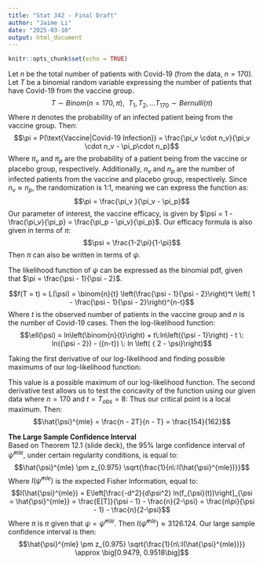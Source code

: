 ```yaml
---
title: "Stat 342 - Final Draft"
author: "Jaime Li"
date: "2025-03-10"
output: html_document
---
```


```r
knitr::opts_chunk$set(echo = TRUE)
```

Let $n$ be the total number of patients with Covid-19 (from the data, $n = 170$). Let $T$ be a binomial random variable expressing the number of patients that have Covid-19 from the vaccine group.
$$ T \sim Binom(n = 170, \pi), \: \: T_1, T_2, \dots T_{170} \sim Bernulli(\pi)$$
Where $\pi$ denotes the probability of an infected patient being from the vaccine group. Then: $$\pi = P(\text{Vaccine|Covid-19 Infection}) = \frac{\pi_v \cdot n_v}{\pi_v \cdot n_v - \pi_p\cdot n_p}$$
Where $\pi_v$ and $\pi_p$ are the probability of a patient being from the vaccine or placebo group, respectively. Additionally, $n_v$ and $n_p$ are the number of infected patients from the vaccine and placebo group, respectively. Since $n_v \approx n_p$, the randomization is 1:1, meaning we can express the function as:
$$\pi =  \frac{\pi_v }{\pi_v  - \pi_p}$$
Our parameter of interest, the vaccine efficacy, is given by $\psi = 1 - \frac{\pi_v}{\pi_p} = \frac{\pi_p - \pi_v}{\pi_p}$. Our efficacy formula is also given in terms of $\pi$: $$\psi = \frac{1-2\pi}{1-\pi}$$
Then $\pi$ can also be written in terms of $\psi$.
\begin{align*}
\psi &= \frac{1-2\pi}{1-\pi}\\
\psi - \pi \cdot\ \psi &= 1-2\pi\\
- \pi \cdot\ \psi + 2\pi &= 1 - \psi\\
\pi &= \frac{1 - \psi}{2 - \psi}\\
\pi &= \frac{\psi - 1}{\psi - 2}
\end{align*}

The likelihood function of $\psi$ can be expressed as the binomial pdf, given that $\pi = \frac{\psi - 1}{\psi - 2}$. 

$$f(T = t) = L(\psi) = \binom{n}{t} \left(\frac{\psi - 1}{\psi - 2}\right)^t \left( 1 - \frac{\psi - 1}{\psi - 2}\right)^{n-t}$$
Where $t$ is the observed number of patients in the vaccine group and $n$ is the number of Covid-19 cases. Then the log-likelihood function:
$$\ell(\psi) = ln\left(\binom{n}{t}\right) + t\:ln\left({\psi - 1}\right) - t \: ln({\psi - 2}) - ({n-t}) \: ln \left( { 2 - \psi}\right)$$

Taking the first derivative of our log-likelihood and finding possible maximums of our log-likelihood function:
\begin{align*}
\frac{d}{d\psi} \ell(\psi) &=  \frac{t}{{\psi - 1}} - \frac{t}{{\psi - 2}} + \frac{n-t}{{ 2 - \psi}}\\
&= \frac{t}{{\psi - 1}} + \frac{t}{{ 2 - \psi}} + \frac{n-t}{{ 2 - \psi}}\\
&= \frac{t}{{\psi - 1}} + \frac{t}{{ 2 - \psi}} + \frac{n-t}{{ 2 - \psi}}\\
&= \frac{t}{{\psi - 1}} + \frac{n}{{ 2 - \psi}}
\end{align*}
\begin{align*}
\\
\frac{t}{{\psi - 1}} + \frac{n}{{ 2 - \psi}} = 0\\
\frac{-t}{{\psi - 1}} = \frac{n}{{ 2 - \psi}}\\
n\psi - n = -2t + t\psi\\
n\psi - t\psi = -2t + n\\
\psi = \frac{n - 2t}{n - t}
\end{align*}

This value is a possible maximum of our log-likelihood function. The second derivative test allows us to test the concavity of the function using our given data where $n = 170$ and $t = T_{obs} = 8$: 
\begin{align*}
\frac{d^2}{d\psi^2} \ell(\psi) &=   \frac{-t}{(\psi - 1)^2} + \frac{n}{{ (2 - \psi)^2}}\\\\
\frac{d^2}{d\psi^2} \ell(\hat{\psi}^{mle}) &= \frac{d^2}{d\psi^2} \ell \left(\frac{170 - 2(8)}{170 - 8} \right) =   \frac{-8}{\left(\left(\frac{154}{162}\right) - 1\right)^2} + \frac{170}{{ \left(2 - \left(\frac{154}{162}\right)\right)^2}} = -3126.124
\end{align*}
Thus our critical point is a local maximum. Then:
$$\hat{\psi}^{mle} = \frac{n - 2T}{n - T} = \frac{154}{162}$$

**The Large Sample Confidence Interval**  
Based on Theorem 12.1 (slide deck), the 95% large confidence interval of $\hat{\psi}^{mle}$, under certain regularity conditions, is equal to:
$$\hat{\psi}^{mle} \pm z_{0.975} \sqrt{\frac{1}{n\:I(\hat{\psi}^{mle})}}$$
Where $I(\hat{\psi}^{mle})$ is the expected Fisher Information, equal to:
$$I(\hat{\psi}^{mle}) = E\left[\frac{-d^2}{d\psi^2} ln(f_{\psi}(t))\right]_{\psi = \hat{\psi}^{mle}} = \frac{E[T]}{\psi - 1} - \frac{n}{2-\psi} = \frac{n\pi}{\psi - 1} - \frac{n}{2-\psi}$$
Where $\pi$ is $\pi$ given that $\psi = \hat{\psi}^{mle}$. Then $I(\hat{\psi}^{mle}) \approx 3126.124$. Our large sample confidence interval is then:
$$\hat{\psi}^{mle} \pm z_{0.975} \sqrt{\frac{1}{n\:I(\hat{\psi}^{mle})}} \approx \big[0.9479, 0.9518\big]$$